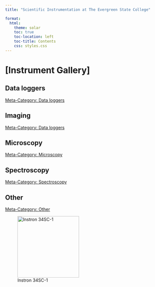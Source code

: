 ```yaml
---
title: "Scientific Instrumentation at The Evergreen State College"

format:
  html:
    theme: solar 
    toc: true
    toc-location: left
    toc-title: Contents
    css: styles.css
---
```


# [Instrument Gallery]

## Data loggers

[Meta-Category: Data loggers](/MetaCategory/DataLoggers.qmd)

## Imaging

[Meta-Category: Data loggers](/MetaCategory/Imaging.qmd)

## Microscopy

[Meta-Category: Microscopy](/MetaCategory/Microscopy.qmd)

## Spectroscopy

[Meta-Category: Spectroscopy](/MetaCategory/Spectroscopy.qmd)

## Other

[Meta-Category: Other](/MetaCategory/Other.qmd)

::: {layout-ncol=2}

![Instron 34SC-1](/assets/images/Instron-3400-Series-Single-Column-Table-Model-1000x1000.jpg){width=200}

:::

